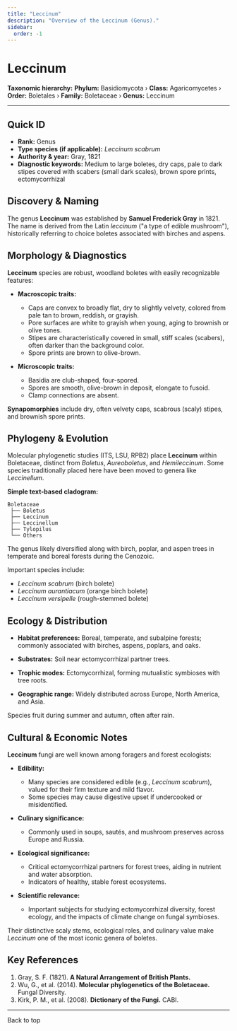 ```yaml
---
title: "Leccinum"
description: "Overview of the Leccinum (Genus)."
sidebar:
  order: -1
---
```



# Leccinum <Badge variant="note" text="Genus" />

**Taxonomic hierarchy:** **Phylum:** Basidiomycota › **Class:** Agaricomycetes › **Order:** Boletales › **Family:** Boletaceae › **Genus:** Leccinum

---

## Quick ID
* **Rank:** Genus  
* **Type species (if applicable):** _Leccinum scabrum_  
* **Authority & year:** Gray, 1821  
* **Diagnostic keywords:** Medium to large boletes, dry caps, pale to dark stipes covered with scabers (small dark scales), brown spore prints, ectomycorrhizal  

## Discovery & Naming
The genus **Leccinum** was established by **Samuel Frederick Gray** in 1821. The name is derived from the Latin _leccinum_ ("a type of edible mushroom"), historically referring to choice boletes associated with birches and aspens.

## Morphology & Diagnostics
**Leccinum** species are robust, woodland boletes with easily recognizable features:

- **Macroscopic traits:**
  - Caps are convex to broadly flat, dry to slightly velvety, colored from pale tan to brown, reddish, or grayish.
  - Pore surfaces are white to grayish when young, aging to brownish or olive tones.
  - Stipes are characteristically covered in small, stiff scales (scabers), often darker than the background color.
  - Spore prints are brown to olive-brown.

- **Microscopic traits:**
  - Basidia are club-shaped, four-spored.
  - Spores are smooth, olive-brown in deposit, elongate to fusoid.
  - Clamp connections are absent.

**Synapomorphies** include dry, often velvety caps, scabrous (scaly) stipes, and brownish spore prints.

## Phylogeny & Evolution
Molecular phylogenetic studies (ITS, LSU, RPB2) place **Leccinum** within Boletaceae, distinct from _Boletus_, _Aureoboletus_, and _Hemileccinum_. Some species traditionally placed here have been moved to genera like _Leccinellum_.

**Simple text-based cladogram:**
```
Boletaceae
 ├── Boletus
 ├── Leccinum
 ├── Leccinellum
 ├── Tylopilus
 └── Others
```
The genus likely diversified along with birch, poplar, and aspen trees in temperate and boreal forests during the Cenozoic.

Important species include:

- _Leccinum scabrum_ (birch bolete)
- _Leccinum aurantiacum_ (orange birch bolete)
- _Leccinum versipelle_ (rough-stemmed bolete)

## Ecology & Distribution
- **Habitat preferences:** Boreal, temperate, and subalpine forests; commonly associated with birches, aspens, poplars, and oaks.
- **Substrates:** Soil near ectomycorrhizal partner trees.
- **Trophic modes:** Ectomycorrhizal, forming mutualistic symbioses with tree roots.

- **Geographic range:** Widely distributed across Europe, North America, and Asia.

Species fruit during summer and autumn, often after rain.

## Cultural & Economic Notes
**Leccinum** fungi are well known among foragers and forest ecologists:

- **Edibility:**
  - Many species are considered edible (e.g., _Leccinum scabrum_), valued for their firm texture and mild flavor.
  - Some species may cause digestive upset if undercooked or misidentified.

- **Culinary significance:**
  - Commonly used in soups, sautés, and mushroom preserves across Europe and Russia.

- **Ecological significance:**
  - Critical ectomycorrhizal partners for forest trees, aiding in nutrient and water absorption.
  - Indicators of healthy, stable forest ecosystems.

- **Scientific relevance:**
  - Important subjects for studying ectomycorrhizal diversity, forest ecology, and the impacts of climate change on fungal symbioses.

Their distinctive scaly stems, ecological roles, and culinary value make _Leccinum_ one of the most iconic genera of boletes.

## Key References
1. Gray, S. F. (1821). **A Natural Arrangement of British Plants.**  
2. Wu, G., et al. (2014). **Molecular phylogenetics of the Boletaceae.** Fungal Diversity.  
3. Kirk, P. M., et al. (2008). **Dictionary of the Fungi.** CABI.  

---

<LinkButton href="#top" variant="minimal" icon="arrow-up">
  Back to top
</LinkButton>

